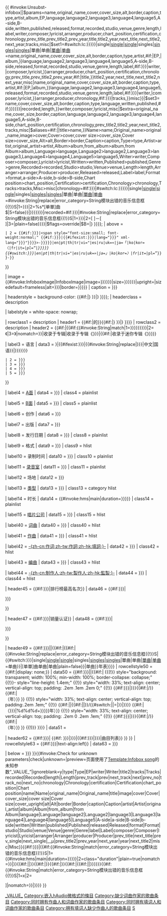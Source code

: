 {{ {{{|safesubst:}}}#invoke:Unsubst-infobox||$params=name,original_name,cover,cover_size,alt,border,caption,type,artist,album,EP,language,language2,language3,language4,language5,A-side,B-side,written,published,released,format,recorded,studio,venue,genre,length,label,writer,composer,lyricist,arranger,producer,chart_position,certification,chronology,prev_title,prev_title2,prev_year,title,title2,year,next_title,next_title2,next_year,tracks,misc|$set1={{{{{|safesubst:}}}#switch:{{{{{|safesubst:}}}lc:{{{type|{{{Type|}}}}}}}}|single|[[single]]|[[single (music)|single]]|singles|[[single (music)|singles]]|[[single|singles]]|單曲|单曲|[[單曲]]|[[单曲]]=name,original_name,cover,cover_size,alt,border,caption,type,artist,{{{{{|safesubst:}}}#if:{{{EP|}}}|EP,|album,}}language,language2,language3,language4,language5,A-side,B-side,released,format,recorded,studio,venue,genre,length,label,{{{{{|safesubst:}}}#if:{{{writer|{{{Writer|}}}}}}|writer,|composer,lyricist,}}arranger,producer,chart_position,certification,chronology,prev_title,prev_title2,prev_year,{{{{{|safesubst:}}}#if:{{{title2|}}}|title,}}title2,year,next_title,next_title2,next_year,misc|name,original_name,cover,cover_size,alt,border,caption,type,artist,{{{{{|safesubst:}}}#if:{{{EP|}}}|EP,|album,}}language,language2,language3,language4,language5,released,format,recorded,studio,venue,genre,length,label,{{{{{|safesubst:}}}#if:{{{writer|{{{Writer|}}}}}}|writer,|composer,lyricist,}}arranger,producer,chronology,{{{{{|safesubst:}}}#if:{{{tracks|{{{Tracks|}}}}}}|tracks,}}misc}}|$set3=name,cover,cover_size,alt,border,caption,type,language,written,published,{{{{{|safesubst:}}}#if:{{{recorded|{{{Recorded|}}}}}}{{{length|{{{Length|}}}}}}|recorded,length,}}writer,composer,lyricist,misc|$extra=original_name,cover_size,border,caption,language,language2,language3,language4,language5,A-side,B-side,chart_position,certification,chronology,prev_title2,title2,year,next_title2,tracks,misc|$aliases={{{{{|safesubst:}}}#if:{{{title2|}}}||title>name,}}Name>name,Original_name>original_name,image>cover,Cover>cover,cover size>cover_size,Cover size>cover_size,Alt>alt,Border>border,Caption>caption,Type>type,Artist>artist,original_artist>artist,Album>album,from_album>album,from Album>album,Language>language,Language2>language2,Language3>language3,Language4>language4,Language5>language5,Writer>writer,Composer>composer,Lyricist>lyricist,Written>written,Published>published,Genre>genre,Recorded>recorded,Studio>studio,Venue>venue,Length>length,Arranger>arranger,Producer>producer,Released>released,Label>label,Format>format,a-side>A-side,b-side>B-side,Chart position>chart_position,Certification>certification,Chronology>chronology,Tracks>tracks,Misc>misc|chronology={{{{{|safesubst:}}}#if:{{{chronology|{{{Chronology|}}}}}}|{{{{{|safesubst:}}}#switch:{{{{{|safesubst:}}}lc:{{{type|{{{Type|}}}}}}}}|single|[[single]]|[[single (music)|single]]|singles|[[single (music)|singles]]|[[single|singles]]|單曲|单曲|[[單曲]]|[[单曲]]={{{{{|safesubst:}}}#invoke:String|replace|error_category=String模块出错的音乐信息框{{!}}S|1={{{chronology|{{{Chronology}}}}}}|2=%s*[单單]曲$|5=false}}|{{{chronology|{{{Chronology|}}}}}}}}}}|recorded={{{{{|safesubst:}}}#if:{{{recorded|{{{Recorded|}}}}}}|{{{{{|safesubst:}}}#invoke:String|replace|error_category=String模块出错的音乐信息框{{!}}S|1={{{recorded|{{{Recorded}}}}}}|2=[ ]－[ ]|3={{snd}}|plain=false}}}}|$flags=override|$B=<templatestyles src="ShareCSS/infobox.css" />{{Infobox
| bodyclass   = vevent
| aboveclass  = summary
| abovestyle  = background-color: {{#if:{{{This single|}}}|{{Infobox song/color|{{{type|{{{Type|single}}}}}} }}|{{Infobox song/color|{{{type|{{{Type|}}}}}} }}}};
| above       = {{Br separated entries
 | 1 = {{if empty|{{{name|}}}|{{{Name|}}}|{{#if:{{{title2|}}}||{{{title|}}}}}|{{PAGENAMEBASE}}}}
 | 2 = {{#if:{{{original_name|{{{Original_name|}}}}}}|<span style="font-size:small; font-weight:normal;" {{#if:{{{language|{{{Language|}}}}}}|{{#ifexist:{{ISO 639 name|{{{language|{{{Language}}}}}}}}|lang="{{{language|{{{Language|}}}}}}" xml-lang="{{{language|{{{Language|}}}}}}"}}}}>-{{{#switch:{{lc:{{{language|{{{Language}}}}}}}}|en|pt|th|tr|vi="|es|ru|uk=«|ja=「|ko|kor=〈|fr|it=''|pl=“|}}{{{original_name|{{{Original_name|}}}}}}{{#switch:{{lc:{{{language|{{{Language}}}}}}}}|en|pt|th|tr|vi="|es|ru|uk=»|ja=」|ko|kor=〉|fr|it=''|pl=”}}}-</span>}}
}}

| image       = {{#invoke:InfoboxImage|InfoboxImage|image={{{image|{{{cover|{{{Cover|}}}}}}}}}|size={{{cover_size|{{{cover size|{{{Cover size|}}}}}}}}}|upright={{{cover_upright|}}}|sizedefault=frameless|alt={{{alt|{{{Alt|}}}}}}|border={{{border|{{{Border|}}}}}}}}
| caption     = {{{caption|{{{Caption|}}}}}}

| headerstyle = background-color: {{#if:{{{This single|}}}|{{Infobox song/color|{{{type|{{{Type|single}}}}}} }}|{{Infobox song/color|{{{type|{{{Type|}}}}}} }}}};
| headerclass = description

| labelstyle  = white-space: nowrap;

| rowclass1   = description
| header1     = {{#if:{{{artist|}}}{{{Artist|}}}{{{original_artist|}}}|{{If empty|{{{artist|}}}|{{{Artist|}}}|{{{original_artist|}}}}}的}}{{#if:{{{This single|}}}|{{Infobox song/link|{{{type|{{{Type|single}}}}}} }}|{{Infobox song/link|{{{type|{{{Type|}}}}}} }}}}
| rowclass2   = description
| header2     = {{#if:{{{album|}}}{{{Album|}}}{{{from_album|}}}{{{from Album|}}}|{{#if:{{#invoke:String|match|1={{{album|{{{Album|{{{from_album|{{{from Album|}}}}}}}}}}}}|2=《|3=》|nomatch=}}|收录于专辑{{If empty|{{{album|}}}|{{{Album|}}}|{{{from_album|}}}|{{{from Album|}}}}}|收录于专辑《{{If empty|{{{album|}}}|{{{Album|}}}|{{{from_album|}}}|{{{from Album|}}}}}》}}|{{#if:{{{EP|}}}|收录于迷你专辑《{{{EP|}}}》}}}}

| label3      = 语言
| data3       = {{Comma separated entries
 | 1 = {{#if:{{{language|{{{Language|}}}}}}|{{#ifexist:{{ISO 639 name|{{{language|{{{Language}}}}}}}}|{{#invoke:String|replace|{{ISO 639 name|{{{language|{{{Language}}}}}}}}|中文|国语}}|{{{language|{{{Language|}}}}}}}}}}
 | 2 = {{{language2|{{{Language2|}}}}}}
 | 3 = {{{language3|{{{Language3|}}}}}}
 | 4 = {{{language4|{{{Language4|}}}}}}
 | 5 = {{{language5|{{{Language5|}}}}}}
}}

| label4      = [[A面與B面|A面]]
| data4       = {{{A-side|{{{a-side|}}}}}}
| class4      = plainlist

| label5      = [[A面與B面|B面]]
| data5       = {{{B-side|{{{b-side|}}}}}}
| class5      = plainlist

| label6      = 创作
| data6       = {{{written|{{{Written|}}}}}}

| label7      = 出版
| data7       = {{{published|{{{Published|}}}}}}

| label8      = 发行日期
| data8       = {{{released|{{{Released|}}}}}}
| class8      = plainlist

| label9      = 格式
| data9       = {{{format|{{{Format|}}}}}}
| class9      = hlist

| label10     = 录制时间
| data10      = {{{recorded|{{{Recorded|}}}}}}
| class10     = plainlist

| label11     = [[录音室]]
| data11      = {{{studio|{{{Studio|}}}}}}
| class11     = plainlist

| label12     = 场地
| data12      = {{{venue|{{{Venue|}}}}}}

| label13     = [[音乐类型|类型]]
| data13      = {{{genre|{{{Genre|}}}}}}
| class13     = category hlist

| label14     = 时长
| data14      = {{#invoke:hms|main|duration={{{length|{{{Length|}}}}}}}}
| class14     = plainlist

| label15     = [[唱片公司]]
| data15      = {{{label|{{{Label|}}}}}}
| class15     = hlist

| label40     = [[詞曲作家|词曲]]
| data40      = {{{writer|{{{Writer|}}}}}}
| class40     = hlist

| label41     = [[作曲家|作曲]]
| data41      = {{{composer|{{{Composer|}}}}}}
| class41     = hlist

| label42     = [[填詞|-{zh-cn:作词;zh-tw:作詞;zh-hk:填詞;}-]]
| data42      = {{{lyricist|{{{Lyricist|}}}}}}
| class42     = hlist

| label43     = [[改編曲|编曲]]
| data43      = {{{arranger|{{{Arranger|}}}}}}
| class43     = hlist

| label44     = [[音樂製作人|-{zh-cn:制作人;zh-tw:製作人;zh-hk:監製;}-]]
| data44      = {{{producer|{{{Producer|}}}}}}
| class44     = hlist

| header45    = {{#if:{{{chart_position|{{{Chart position|}}}}}}|排行榜最高名次}}
| data46      = {{#if:{{{chart_position|{{{Chart position|}}}}}}|<div style="text-align: left; padding: 0; margin: 0">
{{{chart_position|{{{Chart position|}}}}}}
</div>
}}

| header47    = {{#if:{{{certification|{{{Certification|}}}}}}|销量认证}}
| data48      = {{#if:{{{certification|{{{Certification|}}}}}}|<div style="text-align: left; padding: 0; margin: 0">
{{{certification|{{{Certification|}}}}}}
</div>
}}

| header49    = {{#if:{{{tracks|{{{Tracks|}}}}}}||{{#if:{{{prev_title|}}}{{{next_title|}}}{{{prev_single|}}}{{{next_single|}}}{{{Last single|}}}{{{This single|}}}{{{Next single|}}}{{{__µ|}}}|{{#if:{{{chronology|}}}|{{#invoke:String|replace|error_category=String模块出错的音乐信息框{{!}}S|{{{chronology}}}{{#switch:{{lc:{{{type|{{{Type|}}}}}}}}|single|[[single]]|[[single (music)|single]]|singles|[[single (music)|singles]]|[[single|singles]]|單曲|单曲|[[單曲]]|[[单曲]]=单曲}}|[单單]曲单曲|单曲|plain=false}}|{{{artist|}}}单曲}}年表}}}}
| rowcellstyle50 = {{#if:{{{__µ|}}}|display: none;}}
| data50      = {{#if:{{{tracks|{{{Tracks|}}}}}}||{{#if:{{{prev_title|}}}{{{next_title|}}}{{{prev_single|}}}{{{next_single|}}}{{{Last single|}}}{{{This single|}}}{{{Next single|}}}|
{{(!}} style="background: transparent; width: 100%; min-width: 100%; border-collapse: collapse;"
{{!}}- style="line-height: 1.4em;"
{{!}} style="width: 33%; text-align: center; vertical-align: top; padding: .2em .1em .2em 0;" {{!}} {{#if:{{{prev_title|{{{Last single|}}}}}}|{{{prev_title|{{{Last single|}}}}}}{{#if:{{{prev_title2|}}}|/{{{prev_title2|}}}}}{{#if:{{{prev_year|}}}|<br />（{{{prev_year|}}}年）}} }}
{{!}} style="width: 33%; text-align: center; vertical-align: top; padding:.2em .1em;" {{!}} {{#if:{{{This single|}}}|{{{This single|}}}|{{#if:{{{title2|}}}|{{if empty|{{#switch:{{{title|}}}|{{BASEPAGENAME}}|{{PAGENAMEBASE}}='''{{{title}}}'''|{{{title|}}}}}|'''{{if empty|{{{name|}}}|{{{Name|}}}|{{PAGENAMEBASE}}}}'''}}/{{#switch:{{{title2}}}|{{BASEPAGENAME}}|{{PAGENAMEBASE}}='''{{{title2}}}'''|{{{title2}}}}}|'''{{if empty|{{{name|}}}|{{{Name|}}}|{{{title|}}}|{{PAGENAMEBASE}}}}'''}}}} {{#if:{{{prev_year|}}}{{{next_year|}}}|<br />（{{{year|{{#invoke:String|match|error_category=String模块出错的音乐信息框{{!}}S|{{{released|{{{Released|}}}}}}|%d%d%d+}}}}}年）}}
{{!}} style="width: 33%; text-align: center; vertical-align: top; padding: .2em 0 .2em .1em;" {{!}} {{#if:{{{next_title|{{{Next single|}}}}}}|{{{next_title|{{{Next single|}}}}}}{{#if:{{{next_title2|}}}|/{{{next_title2|}}}}}{{#if:{{{next_year|}}}|<br />（{{{next_year|}}}年）}} }}
{{!)}}
}}}}
| data51       = {{{__µ|}}}

| header62       = {{#if:{{{tracks|{{{Tracks|}}}}}}| {{#if: {{{chronology|{{{Chronology|}}}}}}|{{{chronology|{{{Chronology|}}}}}}|{{#if:{{{album|{{{Album|}}}}}}{{{EP|}}}|{{nobold|《}}{{{album|{{{Album|}}}}}}{{{EP|}}}{{nobold|》}}{{nowrap|曲目列表}}|曲目列表}} }} }}
| rowcellstyle63 = {{#if:{{{tracks|{{{Tracks|}}}}}}|text-align:left}}
| data63         = {{{tracks|{{{Tracks|}}}}}}

| below = {{{misc|{{{Misc|}}}}}}
}}{{main other|{{#if:{{{Type|}}}{{{Writer|}}}{{{Tracks|}}}{{{Recorded|}}}{{{Length|}}}{{{prev|}}}{{{next|}}}{{{prev_no|}}}{{{track_no|}}}{{{next_no|}}}{{{Chronology|}}}{{{Certification|}}}{{{Chart position|}}}{{{Name|}}}{{{Original_name|}}}{{{Cover|}}}{{{cover size|}}}{{{Cover size|}}}{{{Alt|}}}{{{Border|}}}{{{Caption|}}}{{{Artist|}}}{{{original_artist|}}}{{{Album|}}}{{{from Album|}}}{{{Language|}}}{{{Language2|}}}{{{Language3|}}}{{{Language4|}}}{{{Language5|}}}{{{a-side|}}}{{{b-side|}}}{{{Written|}}}{{{Published|}}}{{{Released|}}}{{{Format|}}}{{{Studio|}}}{{{Venue|}}}{{{Genre|}}}{{{Label|}}}{{{Composer|}}}{{{Lyricist|}}}{{{Arranger|}}}{{{Producer|}}}{{{prev_single|}}}{{{next_single|}}}{{{Misc|}}}{{{Last single|}}}{{{last_single|}}}{{{This single|}}}{{{this_single|}}}{{{Next single|}}}|[[Category:在音乐信息框中使用过时参数的页面|S]]}}{{#invoke:Check for unknown parameters|check|unknown=[[Category:在infobox song使用未知參數的頁面|_VALUE_{{PAGENAME}}]]|preview=页面使用了[[Template:Infobox song]]的未知参数“_VALUE_”|ignoreblank=y|type|Type|EP|writer|Writer|title2|tracks|Tracks|recorded|Recorded|length|Length|prev_track|prev|next_track|next|prev_no|track_no|next_no|chronology|Chronology|certification|Certification|chart_position|Chart position|name|Name|original_name|Original_name|title|image|cover|Cover|cover_size|cover size|Cover size|cover_upright|alt|Alt|border|Border|caption|Caption|artist|Artist|original_artist|album|Album|from_album|from Album|language|Language|language2|Language2|language3|Language3|language4|Language4|language5|Language5|A-side|a-side|B-side|b-side|written|Written|published|Published|released|Released|format|Format|studio|Studio|venue|Venue|genre|Genre|label|Label|composer|Composer|lyricist|Lyricist|arranger|Arranger|producer|Producer|prev_title|next_title|prev_single|next_single|__µ|prev_title2|prev_year|next_year|year|next_title2|misc|Misc}}{{#if:{{{length|{{{Length|}}}}}}|{{#if:{{#invoke:String|match|error_category=String模块出错的音乐信息框{{!}}S|1={{#invoke:hms|main|duration={{{length|{{{Length|}}}}}}}}|2=class="duration"|plain=true|nomatch=}}|[[Category:嵌入hAudio微格式的條目]]}}{{#if:{{{writer|}}}{{{Writer|}}}{{{composer|}}}{{{Composer|}}}{{{lyricist|}}}{{{Lyricist|}}}||[[Category:缺少词曲作家的歌曲条目]]}}{{#if:{{both|{{{writer|}}}{{{Writer|}}}|{{{composer|}}}{{{Composer|}}}}}|[[Category:同时拥有作曲人和词曲作家的歌曲条目]]}}{{#if:{{both|{{{writer|}}}{{{Writer|}}}|{{{lyricist|}}}{{{Lyricist|}}}}}|[[Category:同时拥有填词人和词曲作家的歌曲条目]]}}{{#if:{{{lyricist|}}}{{{Lyricist|}}}|{{#if:{{{composer|}}}{{{Composer|}}}||[[Category:拥有填词人缺少作曲人的歌曲条目]]}}}}}}{{#if:{{#invoke:String|match|error_category=String模块出错的音乐信息框{{!}}S|1={{{name|}}}{{{original_name|}}}{{{cover|}}}{{{cover_size|}}}{{{alt|}}}{{{border|}}}{{{caption|}}}{{{type|}}}{{{artist|}}}{{{album|}}}{{{EP|}}}{{{language|}}}{{{language2|}}}{{{language3|}}}{{{language4|}}}{{{language5|}}}{{{writer|}}}{{{composer|}}}{{{lyricist|}}}{{{written|}}}{{{published|}}}{{{genre|}}}{{{recorded|}}}{{{studio|}}}{{{venue|}}}{{{length|}}}{{{arranger|}}}{{{producer|}}}{{{released|}}}{{{label|}}}{{{format|}}}{{{A-side|}}}{{{B-side|}}}{{{chart_position|}}}{{{certification|}}}{{{chronology|}}}{{{prev_title|}}}{{{prev_title2|}}}{{{prev_year|}}}{{{title|}}}{{{title2|}}}{{{year|}}}{{{next_title|}}}{{{next_title2|}}}{{{next_year|}}}{{{prev|}}}{{{prev_no|}}}{{{next|}}}{{{next_no|}}}{{{tracks|}}}{{{Name|}}}{{{Original_name|}}}{{{image|}}}{{{Cover|}}}{{{cover size|}}}{{{Cover size|}}}{{{Alt|}}}{{{Border|}}}{{{Caption|}}}{{{Type|}}}{{{Artist|}}}{{{original_artist|}}}{{{Album|}}}{{{from_album|}}}{{{from Album|}}}{{{Language|}}}{{{Language2|}}}{{{Language3|}}}{{{Language4|}}}{{{Language5|}}}{{{Writer|}}}{{{Composer|}}}{{{Lyricist|}}}{{{Written|}}}{{{Published|}}}{{{Genre|}}}{{{Recorded|}}}{{{Studio|}}}{{{Venue|}}}{{{Length|}}}{{{Arranger|}}}{{{Producer|}}}{{{Released|}}}{{{Last single|}}}{{{last_single|}}}{{{This single|}}}{{{this_single|}}}{{{Next single|}}}{{{next_single|}}}{{{Label|}}}{{{Format|}}}{{{a-side|}}}{{{b-side|}}}{{{Chart position|}}}{{{Certification|}}}{{{Chronology|}}}{{{Tracks|}}}x|2=</?t[drh][ >]|nomatch=}}|[[Category:含有畸形表格对象的音乐信息框|S]]}}}}
}}<noinclude>
<!-- please place language and category links on the /doc page and not here -->
{{documentation}}
</noinclude>